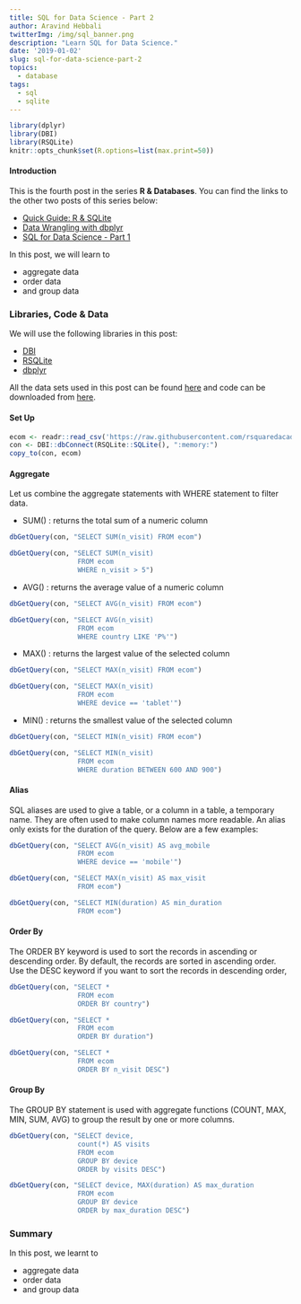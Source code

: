 ```yaml
---
title: SQL for Data Science - Part 2
author: Aravind Hebbali
twitterImg: /img/sql_banner.png
description: "Learn SQL for Data Science."
date: '2019-01-02'
slug: sql-for-data-science-part-2
topics:
  - database
tags:
  - sql
  - sqlite
---
```


```r
library(dplyr)
library(DBI)
library(RSQLite)
knitr::opts_chunk$set(R.options=list(max.print=50))
```

#### Introduction

This is the fourth post in the series **R & Databases**. You can find the links to the other two posts of this series below:

- [Quick Guide: R & SQLite](https://blog.rsquaredacademy.com/quick-guide-r-sqlite/)
- [Data Wrangling with dbplyr](https://blog.rsquaredacademy.com/data-wrangling-with-dbplyr/)
- [SQL for Data Science - Part 1](https://blog.rsquaredacademy.com/sql-for-data-science-part-1/)

In this post, we will learn to

- aggregate data
- order data
- and group data

### Libraries, Code & Data

We will use the following libraries in this post:

- [DBI](http://readr.tidyverse.org/)
- [RSQLite](https://rstats-db.github.io/RSQLite/)
- [dbplyr](http://dbplyr.tidyverse.org/)

All the data sets used in this post can be found [here](https://github.com/rsquaredacademy/datasets) and code can be downloaded from [here](https://gist.github.com/rsquaredacademy/691dba8e13873c648bfdb91aba65d4d7).

#### Set Up

```r
ecom <- readr::read_csv('https://raw.githubusercontent.com/rsquaredacademy/datasets/master/web.csv')
con <- DBI::dbConnect(RSQLite::SQLite(), ":memory:")
copy_to(con, ecom)
```

#### Aggregate 

Let us combine the aggregate statements with WHERE statement to filter data.

- SUM()  : returns the total sum of a numeric column

```r
dbGetQuery(con, "SELECT SUM(n_visit) FROM ecom")

dbGetQuery(con, "SELECT SUM(n_visit) 
	             FROM ecom 
	             WHERE n_visit > 5")
```

- AVG()  : returns the average value of a numeric column

```r
dbGetQuery(con, "SELECT AVG(n_visit) FROM ecom")

dbGetQuery(con, "SELECT AVG(n_visit) 
	             FROM ecom 
	             WHERE country LIKE 'P%'")
```

- MAX()  : returns the largest value of the selected column

```r
dbGetQuery(con, "SELECT MAX(n_visit) FROM ecom")

dbGetQuery(con, "SELECT MAX(n_visit) 
	             FROM ecom 
	             WHERE device == 'tablet'")
```

- MIN()  : returns the smallest value of the selected column

```r
dbGetQuery(con, "SELECT MIN(n_visit) FROM ecom")

dbGetQuery(con, "SELECT MIN(n_visit) 
	             FROM ecom 
	             WHERE duration BETWEEN 600 AND 900")
```

#### Alias 

SQL aliases are used to give a table, or a column in a table, a temporary name. They are often used to make column names more readable. An alias only exists for the duration of the query. Below are a
few examples:

```r
dbGetQuery(con, "SELECT AVG(n_visit) AS avg_mobile 
	             FROM ecom 
	             WHERE device == 'mobile'")

dbGetQuery(con, "SELECT MAX(n_visit) AS max_visit 
	             FROM ecom")

dbGetQuery(con, "SELECT MIN(duration) AS min_duration 
	             FROM ecom")
```

#### Order By

The ORDER BY keyword is used to sort the records in ascending or descending order. By default, the records are sorted in ascending order. Use the DESC keyword if you want to sort the records in descending order, 

```r
dbGetQuery(con, "SELECT * 
	             FROM ecom 
	             ORDER BY country")

dbGetQuery(con, "SELECT *  
	             FROM ecom 
	             ORDER BY duration")

dbGetQuery(con, "SELECT * 
	             FROM ecom 
	             ORDER BY n_visit DESC")
```

#### Group By 

The GROUP BY statement is used with aggregate functions (COUNT, MAX, MIN, SUM, AVG) to group the result by one or more columns.

```r
dbGetQuery(con, "SELECT device, 
	             count(*) AS visits 
	             FROM ecom 
	             GROUP BY device 
	             ORDER by visits DESC")

dbGetQuery(con, "SELECT device, MAX(duration) AS max_duration 
	             FROM ecom 
	             GROUP BY device 
	             ORDER by max_duration DESC")
```

### Summary

In this post, we learnt to 

- aggregate data 
- order data
- and group data


